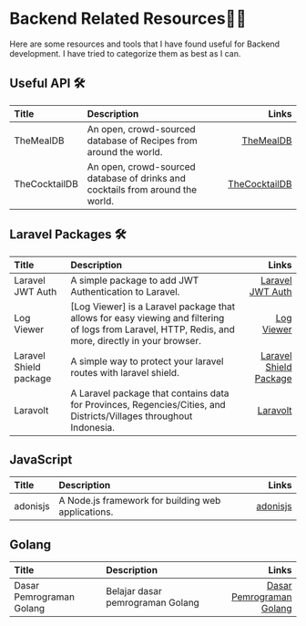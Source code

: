 # Backend Related Resources🧑‍💻

Here are some resources and tools that I have found useful for Backend development. I have tried to categorize them as best as I can.

## Useful API 🛠️

| Title                      | Description                                                                    |                                             Links |
|:---------------------------|:-------------------------------------------------------------------------------|--------------------------------------------------:|
| TheMealDB                  | An open, crowd-sourced database of Recipes from around the world.              |           [TheMealDB](https://www.themealdb.com/) |
| TheCocktailDB              | An open, crowd-sourced database of drinks and cocktails from around the world. |   [TheCocktailDB](https://www.thecocktaildb.com/) |

## Laravel Packages 🛠️
| Title                  | Description                                                                                                                                         |                                                                                                                         Links |
|:-----------------------|:----------------------------------------------------------------------------------------------------------------------------------------------------|------------------------------------------------------------------------------------------------------------------------------:|
| Laravel JWT Auth       | A simple package to add JWT Authentication to Laravel.                                                                                              |                                                        [Laravel JWT Auth](https://laravel-jwt-auth.readthedocs.io/en/latest/) |
| Log Viewer             | [Log Viewer] is a Laravel package that allows for easy viewing and filtering of logs from Laravel, HTTP, Redis, and more, directly in your browser. |                                                                                  [Log Viewer](https://log-viewer.opcodes.io/) |
| Laravel Shield package | A simple way to protect your laravel routes with laravel shield.                                                                                    | [Laravel Shield Package](https://dominik-geimer.com/articles/a-simple-way-to-protect-your-laravel-routes-with-laravel-shield) |
| Laravolt               | A Laravel package that contains data for Provinces, Regencies/Cities, and Districts/Villages throughout Indonesia.                                  |                                                                             [Laravolt](https://github.com/laravolt/indonesia) |

## JavaScript
| Title    | Description                                        |                             Links |
|:---------|:---------------------------------------------------|----------------------------------:|
| adonisjs | A Node.js framework for building web applications. | [adonisjs](https://adonisjs.com/) |

## Golang

| Title                    | Description                      |                                                                      Links |
|:-------------------------|:---------------------------------|---------------------------------------------------------------------------:|
| Dasar Pemrograman Golang | Belajar dasar pemrograman Golang | [Dasar Pemrograman Golang](https://dasarpemrogramangolang.novalagung.com/) |